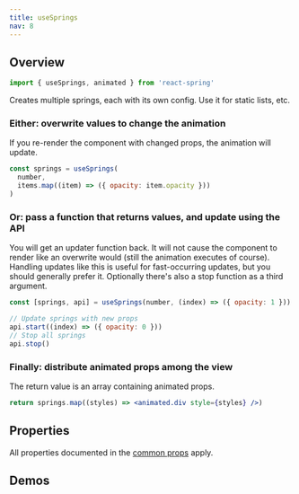 ```yaml
---
title: useSprings
nav: 8
---
```


## Overview

```js
import { useSprings, animated } from 'react-spring'
```

Creates multiple springs, each with its own config. Use it for static lists, etc.

### Either: overwrite values to change the animation

If you re-render the component with changed props, the animation will update.

```jsx
const springs = useSprings(
  number,
  items.map((item) => ({ opacity: item.opacity }))
)
```

### Or: pass a function that returns values, and update using the API

You will get an updater function back. It will not cause the component to render like an overwrite would (still the animation executes of course). Handling updates like this is useful for fast-occurring updates, but you should generally prefer it. Optionally there's also a stop function as a third argument.

```jsx
const [springs, api] = useSprings(number, (index) => ({ opacity: 1 }))

// Update springs with new props
api.start((index) => ({ opacity: 0 }))
// Stop all springs
api.stop()
```

### Finally: distribute animated props among the view

The return value is an array containing animated props.

```jsx
return springs.map((styles) => <animated.div style={styles} />)
```

## Properties

All properties documented in the [common props](/react-spring/common/props) apply.

## Demos

<DemoGrid>
  <Demo
    title="Card Stack"
    url="github/pmndrs/react-spring/tree/master/demo/src/sandboxes/cards-stack"
  />
  <Demo
    title="Draggable List"
    url="github/pmndrs/react-spring/tree/master/demo/src/sandboxes/draggable-list"
  />
  <Demo
    title="Viewpager"
    url="github/pmndrs/react-spring/tree/master/demo/src/sandboxes/viewpager"
  />
</DemoGrid>
